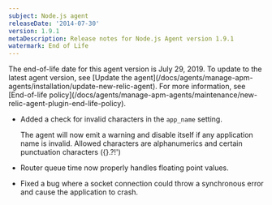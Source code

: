 ```yaml
---
subject: Node.js agent
releaseDate: '2014-07-30'
version: 1.9.1
metaDescription: Release notes for Node.js Agent version 1.9.1
watermark: End of Life
---
```


<Callout variant="important">
  The end-of-life date for this agent version is July 29, 2019. To update to the latest agent version, see [Update the agent](/docs/agents/manage-apm-agents/installation/update-new-relic-agent). For more information, see [End-of-life policy](/docs/agents/manage-apm-agents/maintenance/new-relic-agent-plugin-end-life-policy).
</Callout>

* Added a check for invalid characters in the `app_name` setting.

  The agent will now emit a warning and disable itself if any application name is invalid. Allowed characters are alphanumerics and certain punctuation characters (&#x7B;}.?!')
* Router queue time now properly handles floating point values.
* Fixed a bug where a socket connection could throw a synchronous error and cause the application to crash.
